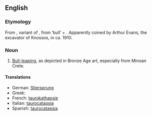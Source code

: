 ==English==
{{wikipedia|taurokathapsia}}

===Etymology===
From {{etyl|grc}} {{term|lang=grc|ταυροκαθάψια}}, variant of {{term|lang=grc|ταυροκάθαψις}}, from {{term|lang=grc|ταῦρος}} ‘bull’ + {{term|lang=grc|κάθαψις}}. Apparently coined by Arthur Evans, the excavator of Knossos, in ca. 1910.

===Noun===
{{en-noun|-}}

# {{rare}} [[bull-leaping|Bull-leaping]], as depicted in Bronze Age art, especially from Minoan Crete.

====Translations====
* German: [[Stiersprung]] {{m}}
* Greek: {{t-|el|ταυροκαθάψια|f}}
* French: [[taurokathapsie]] {{f}}
* Italian: [[taurocatapsia]] {{f}}
* Spanish: [[taurocatapsia]] {{f}}